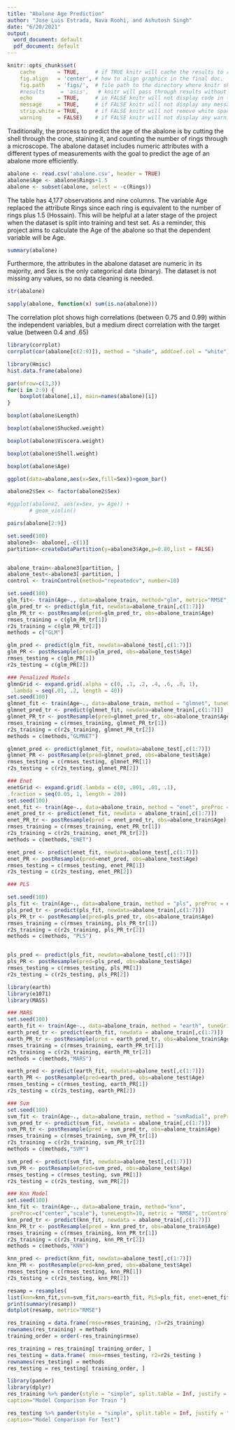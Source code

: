 ```yaml
---
title: "Abalone Age Prediction"
author: "Jose Luis Estrada, Nava Roohi, and Ashutosh Singh"
date: "6/20/2021"
output:
  word_document: default
  pdf_document: default
---
```


```r
knitr::opts_chunk$set(
    cache       = TRUE,     # if TRUE knitr will cache the results to reuse in future knits
    fig.align   = 'center', # how to align graphics in the final doc. 'left', 'right', 'center'
    fig.path    = 'figs/',  # file path to the directory where knitr shall store the graphics files
    #results     = 'asis',   # knitr will pass through results without reformatting them
    echo        = TRUE,     # in FALSE knitr will not display code in the code chunk above it's results
    message     = TRUE,     # if FALSE knitr will not display any messages generated by code
    strip.white = TRUE,     # if FALSE knitr will not remove white spaces at the beg or end of code chunk
    warning     = FALSE)    # if FALSE knitr will not display any warning messages in the final document
```

Traditionally, the process to predict the age of the abalone is by cutting the shell through the cone, staining it, and counting the number of rings through a microscope. The abalone dataset includes numeric attributes with a different types of measurements with the goal to predict the age of an abalone more efficiently.

```r
abalone <- read.csv('abalone.csv', header = TRUE)
abalone$Age <- abalone$Rings+1.5
abalone <- subset(abalone, select = -c(Rings))
```

The table has 4,177 observations and nine columns. The variable Age replaced the attribute Rings since each ring is equivalent to the number of rings plus 1.5 (Hossain). This will be helpful at a later stage of the project when the dataset is split into training and test set. As a reminder, this project aims to calculate the Age of the abalone so that the dependent variable will be Age.

```r
summary(abalone)
```

Furthermore, the attributes in the abalone dataset are numeric in its majority, and Sex is the only categorical data (binary). The dataset is not missing any values, so no data cleaning is needed.

```r
str(abalone)
```

```r
sapply(abalone, function(x) sum(is.na(abalone)))
```

The correlation plot shows high correlations (between 0.75 and 0.99) within the independent variables, but a medium direct correlation with the target value (between 0.4 and .65)

```r
library(corrplot)
corrplot(cor(abalone[c(2:9)]), method = "shade", addCoef.col = "white")
```




```r
library(Hmisc)
hist.data.frame(abalone)
```

```r
par(mfrow=c(3,3))
for(i in 2:9) {
	boxplot(abalone[,i], main=names(abalone)[i])
}
```


```r
boxplot(abalone$Length)
```


```r
boxplot(abalone$Shucked.weight)
```

```r
boxplot(abalone$Viscera.weight)
```

```r
boxplot(abalone$Shell.weight)
```

```r
boxplot(abalone$Age)
```

```r
ggplot(data=abalone,aes(x=Sex,fill=Sex))+geom_bar()
```

```r
abalone2$Sex <- factor(abalone2$Sex)
```

```r
#ggplot(abalone2, aes(x=Sex, y= Age)) + 
       # geom_violin()
```

```r
pairs(abalone[2:9])
```

```r
set.seed(100)
abalone3<- abalone[,-c(1)]
partition<-createDataPartition(y=abalone3$Age,p=0.80,list = FALSE)


abalone_train<-abalone3[partition, ]
abalone_test<-abalone3[-partition, ]
control <- trainControl(method="repeatedcv", number=10)
```

```r
set.seed(100)
glm_fit<- train(Age~., data=abalone_train, method="glm", metric="RMSE",trControl=control)
glm_pred_tr <- predict(glm_fit, newdata=abalone_train[,c(1:7)])
glm_PR_tr <- postResample(pred=glm_pred_tr, obs=abalone_train$Age)
rmses_training = c(glm_PR_tr[1])
r2s_training = c(glm_PR_tr[2])
methods = c("GLM")

glm_pred <- predict(glm_fit, newdata=abalone_test[,c(1:7)])
glm_PR <- postResample(pred=glm_pred, obs=abalone_test$Age)
rmses_testing = c(glm_PR[1])
r2s_testing = c(glm_PR[2])

```


```r
### Penalized Models
glmnGrid <- expand.grid(.alpha = c(0, .1, .2, .4, .6, .8, 1),
 .lambda = seq(.01, .2, length = 40))
set.seed(100)
glmnet_fit <- train(Age~., data=abalone_train, method = "glmnet", tuneGrid = glmnGrid, preProc = c("center", "scale"), metric = "RMSE", trControl = control)
glmnet_pred_tr <- predict(glmnet_fit, newdata=abalone_train[,c(1:7)])
glmnet_PR_tr <- postResample(pred=glmnet_pred_tr, obs=abalone_train$Age)
rmses_training = c(rmses_training, glmnet_PR_tr[1])
r2s_training = c(r2s_training, glmnet_PR_tr[2])
methods = c(methods,"GLMNET")

glmnet_pred <- predict(glmnet_fit, newdata=abalone_test[,c(1:7)])
glmnet_PR <- postResample(pred=glmnet_pred, obs=abalone_test$Age)
rmses_testing = c(rmses_testing, glmnet_PR[1])
r2s_testing = c(r2s_testing, glmnet_PR[2])

```

```r
### Enet
enetGrid <- expand.grid(.lambda = c(0, .001, .01, .1),
.fraction = seq(0.05, 1, length = 20))
set.seed(100)
enet_fit <- train(Age~., data=abalone_train, method = "enet", preProc = c("center", "scale"), tuneGrid = enetGrid, metric = "RMSE", trControl = control)
enet_pred_tr <- predict(enet_fit, newdata = abalone_train[,c(1:7)])
enet_PR_tr <- postResample(pred = enet_pred_tr, obs=abalone_train$Age)
rmses_training = c(rmses_training, enet_PR_tr[1])
r2s_training = c(r2s_training, enet_PR_tr[2])
methods = c(methods,"ENET")

enet_pred <- predict(enet_fit, newdata=abalone_test[,c(1:7)])
enet_PR <- postResample(pred=enet_pred, obs=abalone_test$Age)
rmses_testing = c(rmses_testing, enet_PR[1])
r2s_testing = c(r2s_testing, enet_PR[2])

```


```r
### PLS

set.seed(100)
pls_fit <- train(Age~., data=abalone_train, method = "pls", preProc = c("center", "scale"), tuneLength = 15, metric = "RMSE", trControl = control)
pls_pred_tr <- predict(pls_fit, newdata=abalone_train[,c(1:7)])
pls_PR_tr <- postResample(pred=pls_pred_tr, obs=abalone_train$Age)
rmses_training = c(rmses_training, pls_PR_tr[1])
r2s_training = c(r2s_training, pls_PR_tr[2])
methods = c(methods, "PLS")


pls_pred <- predict(pls_fit, newdata=abalone_test[,c(1:7)])
pls_PR <- postResample(pred=pls_pred, obs=abalone_test$Age)
rmses_testing = c(rmses_testing, pls_PR[1])
r2s_testing = c(r2s_testing, pls_PR[2])

```


```r
library(earth)
library(e1071)
library(MASS)
```


```r
### MARS
set.seed(100)
earth_fit <- train(Age~., data=abalone_train, method = "earth", tuneGrid = expand.grid(.degree = 1,.nprune = 2:25), metric = "RMSE", trControl = control)
earth_pred_tr <- predict(earth_fit, newdata = abalone_train[,c(1:7)])
earth_PR_tr <- postResample(pred = earth_pred_tr, obs=abalone_train$Age)
rmses_training = c(rmses_training, earth_PR_tr[1])
r2s_training = c(r2s_training, earth_PR_tr[2])
methods = c(methods,"MARS")

earth_pred <- predict(earth_fit, newdata=abalone_test[,c(1:7)])
earth_PR <- postResample(pred=earth_pred, obs=abalone_test$Age)
rmses_testing = c(rmses_testing, earth_PR[1])
r2s_testing = c(r2s_testing, earth_PR[2])

```


```r
### Svm
set.seed(100)
svm_fit <- train(Age~., data=abalone_train, method = "svmRadial", preProc = c("center", "scale"), metric = "RMSE", trControl = control)
svm_pred_tr <- predict(svm_fit, newdata = abalone_train[,c(1:7)])
svm_PR_tr <- postResample(pred = svm_pred_tr, obs=abalone_train$Age)
rmses_training = c(rmses_training, svm_PR_tr[1])
r2s_training = c(r2s_training, svm_PR_tr[2])
methods = c(methods,"SVM")

svm_pred <- predict(svm_fit, newdata=abalone_test[,c(1:7)])
svm_PR <- postResample(pred=svm_pred, obs=abalone_test$Age)
rmses_testing = c(rmses_testing, svm_PR[1])
r2s_testing = c(r2s_testing, svm_PR[2])
```


```r
### Knn Model
set.seed(100)
knn_fit <- train(Age~., data=abalone_train, method="knn",
 preProc=c("center","scale"), tuneLength=10, metric = "RMSE", trControl = control)
knn_pred_tr <- predict(knn_fit, newdata = abalone_train[,c(1:7)])
knn_PR_tr <- postResample(pred = knn_pred_tr, obs=abalone_train$Age)
rmses_training = c(rmses_training, knn_PR_tr[1])
r2s_training = c(r2s_training, knn_PR_tr[2])
methods = c(methods,"KNN")

knn_pred <- predict(knn_fit, newdata=abalone_test[,c(1:7)])
knn_PR <- postResample(pred=knn_pred, obs=abalone_test$Age)
rmses_testing = c(rmses_testing, knn_PR[1])
r2s_testing = c(r2s_testing, knn_PR[2])

```

```r
resamp = resamples(
list(knn=knn_fit,svm=svm_fit,mars=earth_fit, PLS=pls_fit, enet=enet_fit, glmnet=glmnet_fit, gml=glm_fit) )
print(summary(resamp))
dotplot(resamp, metric="RMSE")

```

```r
res_training = data.frame(rmse=rmses_training, r2=r2s_training)
rownames(res_training) = methods
training_order = order(-res_training$rmse)

res_training = res_training[ training_order, ]  
res_testing = data.frame( rmse=rmses_testing, r2=r2s_testing )
rownames(res_testing) = methods
res_testing = res_testing[ training_order, ] 

library(pander)
library(dplyr)
res_training %>% pander(style = "simple", split.table = Inf, justify = "left",
caption="Model Comparison For Train ")

res_testing %>% pander(style = "simple", split.table = Inf, justify = "left",
caption="Model Comparison For Test")
```

